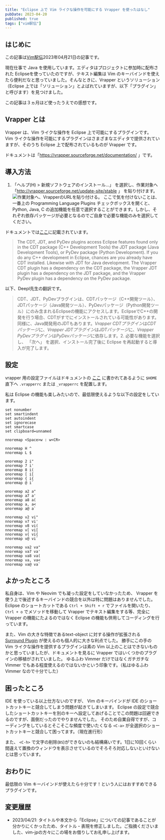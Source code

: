 ```yaml
---
title: "Eclipse 上で Vim ライクな操作を可能にする Vrapper を使ったはなし"
pubDate: 2023-04-20
published: true
tags: ["vim駅伝"]
---
```


## はじめに

この記事は[Vim駅伝](https://vim-jp.org/ekiden/)2023年04月21日の記事です。

現在仕事で Java を使用しています。エディタはプロジェクトに参加時に配布された Eclipseを使っていたのですが、テキスト編集は Vim のキーバインドを使えたら便利だなと思っていました。そんなときに、Vrapper というソリューション（Eclipse 上では「ソリューション」とよばれていますが、以下「プラグイン」と呼びます）を見つけました。

この記事は３ヵ月ほど使ったうえでの感想です。

## Vrapper とは

Vrapper は、Vim ライクな操作を Eclipse 上で可能にするプラグインです。
Vim ライクな操作を可能にするプラグインはさまざまなエディタで提供されていますが、そのうち Eclipse 上で配布されているものが Vrapper です。

ドキュメントは「https://vrapper.sourceforge.net/documentation/ 」です。

## 導入方法

1. 「ヘルプ(H) > 新規ソフトウェアのインストール...」 を選択し、作業対象へ 「http://vrapper.sourceforge.net/update-site/stable 」 を貼り付けます。
   ![作業対象へ、VrapperのURLを貼り付ける。](/images/blog/2023-04-21-vim-ekiden/001.png)
   ここで気を付けないことは、一番上の Programming Language Plugins チェックボックスを開くと、Python, Java, C の追加機能を任意で選択することができます。しかし、それぞれ依存パッケージが必要となるのでご自身で必要な機能のみを選択してください。

ドキュメントでは[ここ](https://vrapper.sourceforge.net/documentation/?topic=optional_plugins#programming)に記載されています。

> The CDT, JDT, and PyDev plugins access Eclipse features found only in the CDT package (C++ Development Tools) the JDT package (Java Development Tools), or PyDev package (Python Development). If you do any C++ development in Eclipse, chances are you already have CDT installed. Likewise with JDT for Java development. The Vrapper CDT plugin has a dependency on the CDT package, the Vrapper JDT plugin has a dependency on the JDT package, and the Vrapper PyDev plugin has a dependency on the PyDev package.

以下、Deepl先生の翻訳です。

> CDT、JDT、PyDevプラグインは、CDTパッケージ（C++開発ツール）、JDTパッケージ（Java開発ツール）、PyDevパッケージ（Python開発ツール）にのみ含まれるEclipseの機能にアクセスします。EclipseでC++の開発を行う場合、CDTがすでにインストールされている可能性があります。同様に、Java開発用のJDTもあります。*Vrapper CDTプラグイン*は*CDTパッケージ*に、*Vrapper JDTプラグイン*は*JDTパッケージ*に、*Vrapper PyDevプラグイン*は*PyDevパッケージ*に依存します。2. 必要な機能を選択し、 「次へ」 を選択、インストール完了後に Eclipse を再起動すると導入が完了します。

## 設定

vrapper 用の設定ファイルはドキュメントの [ここ](https://vrapper.sourceforge.net/documentation/?topic=configuration#config) に書かれてあるように `$HOME` 直下へ `.vrapperrc` または `_vrapperrc` を配置します。

私は Eclipse の機能も楽しみたいので、最低限使えるような以下の設定をしています。

```vim
set nonumber
set smartindent
set autoindent
set ignorecase
set smartcase
set clipboard=unnamed

nnoremap <Space>w : w<CR>

nnoremap H ^
nnoremap L $

onoremap 2 i"
onoremap 7 i'
onoremap 8 i(
onoremap [ i[
onoremap { i{
onoremap @ i`

onoremap a2 a"
onoremap a7 a'
onoremap a8 a(
onoremap a, a<
onoremap a@ a`

nnoremap v2 vi"
nnoremap v7 vi'
nnoremap v8 vi(
nnoremap v[ vi[
nnoremap v{ vi{
nnoremap v@ vi`

nnoremap va2 va"
nnoremap va7 va'
nnoremap va8 va(
nnoremap va, va<
nnoremap va@ va`

```

## よかったところ

私自身は、Vim や Neovim でも凝った設定をしていなかったため、 Vrapper を使う上で後述するキーバインドの競合を以外は特に問題はありませんでした。Eclipse のショートカットである `Ctrl + Shift + r` でファイルを開いたり、`Ctrl + o` でメソッドを移動して Vrapper でテキスト編集をする等、完全に Vrapper の機能にたよるのではなく Eclipse の機能も併用してコーディングを行っています。

また、Vim の大きな特徴であるtext-object に対する操作が拡張される [Surround Plugin](https://vrapper.sourceforge.net/documentation/?topic=optional_plugins) が使えるのも個人的に大きな利点でした。
勝手にこの手の Vim ライクな操作を提供するプラグインは素の Vim 以上のことはできないものかと思っていましたが、ドキュメントを見るに Vrapper ではいくつかのプラグインの移植がされていました。
ゆるふわ Vimmer だけではなくガチガチな Vimmer でもある程度使えるのではないかという印象です。（私はゆるふわ Vimmer なので十分でした）

## 困ったところ

IDE を使っている以上仕方ないのですが、 Vim のキーバインドが IDE のショートカットキーと競合してしまう問題が起きてしまいます。
Eclipse の設定で競合したショートカットキーを別のキーへ設定してあげることでこの問題は回避できるのですが、面倒だったのでやりませんでした。
そのため自業自得ですが、コーディングをしているとそこそこな頻度で使いたくなる `<C-a>` が全選択のショートカットキーと競合して困ってます。（現在進行形）

また、 `<C-h>` で文字の削除(`BS`)ができないのも結構痛いです。1日に10回くらい間違えて置換のウィンドウを表示させているのでそろそろ対応しないといけないとは思っています。

## おわりに

最低限の Vim キーバインドが使えたら十分です！という人にはおすすめできるプラグインです。

## 変更履歴

- 2023/04/21: タイトルや本文から「Eclipse」についての記事であることが分かりにくかったため、タイトル・表現を修正しました。ご指摘くださいました、vim-jpの方々にこの場をお借りしてお礼申し上げます。
